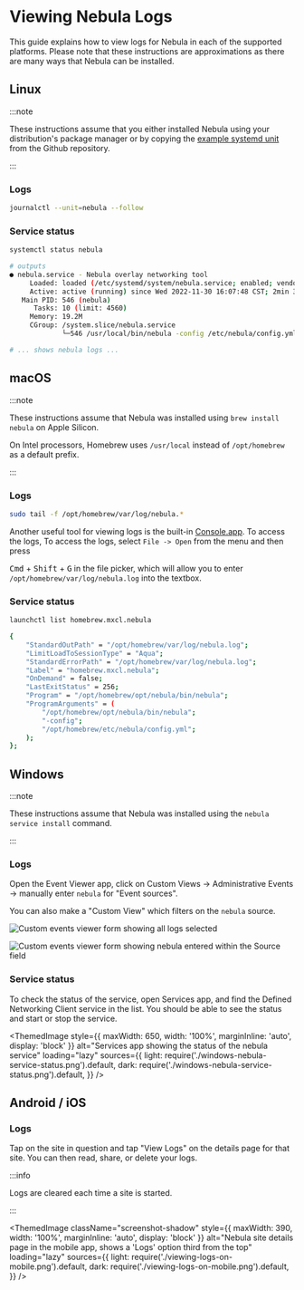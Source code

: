 
# Viewing Nebula Logs

This guide explains how to view logs for Nebula in each of the supported platforms. Please note that these instructions
are approximations as there are many ways that Nebula can be installed.

## Linux

:::note

These instructions assume that you either installed Nebula using your distribution's package manager or by copying the
[example systemd unit](https://github.com/slackhq/nebula/blob/master/examples/service_scripts/nebula.service) from the
Github repository.

:::

### Logs

```bash
journalctl --unit=nebula --follow
```

### Service status

```bash
systemctl status nebula
```

```bash
# outputs
● nebula.service - Nebula overlay networking tool
     Loaded: loaded (/etc/systemd/system/nebula.service; enabled; vendor preset: enabled)
     Active: active (running) since Wed 2022-11-30 16:07:48 CST; 2min 3s ago
   Main PID: 546 (nebula)
      Tasks: 10 (limit: 4560)
     Memory: 19.2M
     CGroup: /system.slice/nebula.service
             └─546 /usr/local/bin/nebula -config /etc/nebula/config.yml

# ... shows nebula logs ...
```

## macOS

:::note

These instructions assume that Nebula was installed using `brew install nebula` on Apple Silicon.

On Intel processors, Homebrew uses `/usr/local` instead of `/opt/homebrew` as a default prefix.

:::

### Logs

```bash
sudo tail -f /opt/homebrew/var/log/nebula.*
```

Another useful tool for viewing logs is the built-in [Console.app](https://support.apple.com/guide/console/welcome/mac).
To access the logs, To access the logs, select `File -> Open` from the menu and then press

<kbd>Cmd</kbd> + <kbd>Shift</kbd> + <kbd>G</kbd> in the file picker, which will allow you to enter `/opt/homebrew/var/log/nebula.log`
into the textbox.

### Service status

```bash
launchctl list homebrew.mxcl.nebula
```

```bash
{
	"StandardOutPath" = "/opt/homebrew/var/log/nebula.log";
	"LimitLoadToSessionType" = "Aqua";
	"StandardErrorPath" = "/opt/homebrew/var/log/nebula.log";
	"Label" = "homebrew.mxcl.nebula";
	"OnDemand" = false;
	"LastExitStatus" = 256;
	"Program" = "/opt/homebrew/opt/nebula/bin/nebula";
	"ProgramArguments" = (
		"/opt/homebrew/opt/nebula/bin/nebula";
		"-config";
		"/opt/homebrew/etc/nebula/config.yml";
	);
};
```

## Windows

:::note

These instructions assume that Nebula was installed using the `nebula service install` command.

:::

### Logs

Open the Event Viewer app, click on Custom Views -> Administrative Events -> manually enter `nebula` for "Event
sources".

You can also make a "Custom View" which filters on the `nebula` source.

![Custom events viewer form showing all logs selected](./making-a-custom-view-all-logs.png)

![Custom events viewer form showing `nebula` entered within the `Source` field](./making-a-custom-view-nebula-source.png)

### Service status

To check the status of the service, open Services app, and find the Defined Networking Client service in the list. You
should be able to see the status and start or stop the service.

<ThemedImage
  style={{ maxWidth: 650, width: '100%', marginInline: 'auto', display: 'block' }}
  alt="Services app showing the status of the nebula service"
  loading="lazy"
  sources={{
    light: require('./windows-nebula-service-status.png').default,
    dark: require('./windows-nebula-service-status.png').default,
  }}
/>

## Android / iOS

### Logs

Tap on the site in question and tap "View Logs" on the details page for that site. You can then read, share, or delete
your logs.

:::info

Logs are cleared each time a site is started.

:::

<ThemedImage
  className="screenshot-shadow"
  style={{ maxWidth: 390, width: '100%', marginInline: 'auto', display: 'block' }}
  alt="Nebula site details page in the mobile app, shows a 'Logs' option third from the top"
  loading="lazy"
  sources={{
    light: require('./viewing-logs-on-mobile.png').default,
    dark: require('./viewing-logs-on-mobile.png').default,
  }}
/>
